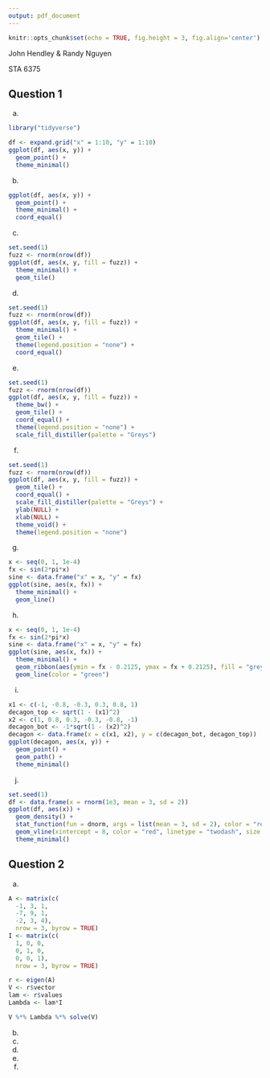 ```yaml
---
output: pdf_document
---
```


```r
knitr::opts_chunk$set(echo = TRUE, fig.height = 3, fig.align='center')
```

John Hendley & Randy Nguyen \

STA 6375 

\begin{center}
Homework 3
\end{center}

## Question 1

a.
```r
library("tidyverse")

df <- expand.grid("x" = 1:10, "y" = 1:10) 
ggplot(df, aes(x, y)) +
  geom_point() +
  theme_minimal()
```

b.
```r
ggplot(df, aes(x, y)) +
  geom_point() +
  theme_minimal() +
  coord_equal()
```
  
c.
```r
set.seed(1)
fuzz <- rnorm(nrow(df))
ggplot(df, aes(x, y, fill = fuzz)) +
  theme_minimal() +
  geom_tile()
```
  
d.
```r
set.seed(1)
fuzz <- rnorm(nrow(df))
ggplot(df, aes(x, y, fill = fuzz)) +
  theme_minimal() +
  geom_tile() +
  theme(legend.position = "none") +
  coord_equal()
```
  
e.
```r
set.seed(1)
fuzz <- rnorm(nrow(df))
ggplot(df, aes(x, y, fill = fuzz)) +
  theme_bw() +
  geom_tile() +
  coord_equal() +
  theme(legend.position = "none") +
  scale_fill_distiller(palette = "Greys")
```
  
f.
```r
set.seed(1)
fuzz <- rnorm(nrow(df))
ggplot(df, aes(x, y, fill = fuzz)) +
  geom_tile() +
  coord_equal() +
  scale_fill_distiller(palette = "Greys") +
  ylab(NULL) +
  xlab(NULL) +
  theme_void() +
  theme(legend.position = "none")
```
  
g.
```r
x <- seq(0, 1, 1e-4)
fx <- sin(2*pi*x)
sine <- data.frame("x" = x, "y" = fx)
ggplot(sine, aes(x, fx)) +
  theme_minimal() +
  geom_line()
```
  
h.
```r
x <- seq(0, 1, 1e-4)
fx <- sin(2*pi*x)
sine <- data.frame("x" = x, "y" = fx)
ggplot(sine, aes(x, fx)) +
  theme_minimal() +
  geom_ribbon(aes(ymin = fx - 0.2125, ymax = fx + 0.2125), fill = "grey50", alpha = 0.7) +
  geom_line(color = "green")
```

i.
```r
x1 <- c(-1, -0.8, -0.3, 0.3, 0.8, 1)
decagon_top <- sqrt(1 - (x1)^2)
x2 <- c(1, 0.8, 0.3, -0.3, -0.8, -1)
decagon_bot <- -1*sqrt(1 - (x2)^2)
decagon <- data.frame(x = c(x1, x2), y = c(decagon_bot, decagon_top))
ggplot(decagon, aes(x, y)) +
  geom_point() +
  geom_path() +
  theme_minimal()

```


j.
```r
set.seed(1)
df <- data.frame(x = rnorm(1e3, mean = 3, sd = 2))
ggplot(df, aes(x)) +
  geom_density() +
  stat_function(fun = dnorm, args = list(mean = 3, sd = 2), color = "red") +
  geom_vline(xintercept = 8, color = "red", linetype = "twodash", size = 1) +
  theme_minimal()
```

## Question 2

a. 
```r
A <- matrix(c(
  -1, 3, 1,
  -7, 9, 1,
  -2, 3, 4),
  nrow = 3, byrow = TRUE)
I <- matrix(c(
  1, 0, 0,
  0, 1, 0,
  0, 0, 1),
  nrow = 3, byrow = TRUE)

r <- eigen(A)
V <- r$vector
lam <- r$values
Lambda <- lam*I

V %*% Lambda %*% solve(V)
```


b.


c.


d.


e.


f.
